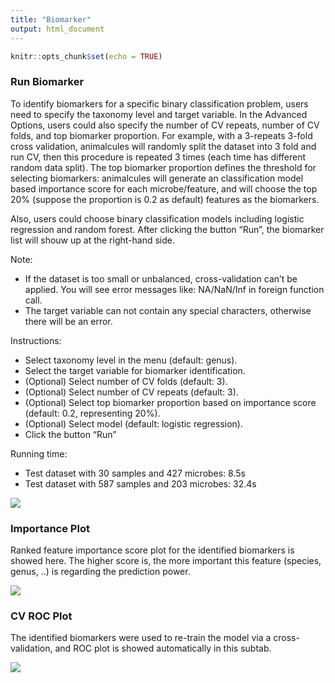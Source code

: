 ```yaml
---
title: "Biomarker"
output: html_document
---
```


```r
knitr::opts_chunk$set(echo = TRUE)
```

### Run Biomarker

To identify biomarkers for a specific binary classification problem, users need to specify the taxonomy level and target variable. In the Advanced Options, users could also specify the number of CV repeats, number of CV folds, and top biomarker proportion. For example, with a 3-repeats 3-fold cross validation, animalcules will randomly split the dataset into 3 fold and run CV, then this procedure is repeated 3 times (each time has different random data split). The top biomarker proportion defines the threshold for selecting biomarkers: animalcules will generate an classification model based importance score for each microbe/feature, and will choose the top 20% (suppose the proportion is 0.2 as default) features as the biomarkers.

Also, users could choose binary classification models including logistic regression and random forest. After clicking the button "Run", the biomarker list will shouw up at the right-hand side.

Note:

* If the dataset is too small or unbalanced, cross-validation can't be applied. You will see error messages like: NA/NaN/Inf in foreign function call.
* The target variable can not contain any special characters, otherwise there will be an error.

Instructions:

* Select taxonomy level in the menu (default: genus).
* Select the target variable for biomarker identification.
* (Optional) Select number of CV folds (default: 3).
* (Optional) Select number of CV repeats (default: 3).
* (Optional) Select top biomarker proportion based on importance score (default: 0.2, representing 20%).
* (Optional) Select model (default: logistic regression).
* Click the button "Run"

Running time: 

* Test dataset with 30 samples and 427 microbes: 8.5s
* Test dataset with 587 samples and 203 microbes: 32.4s

![](https://github.com/wejlab/materials/blob/master/animalcules/fig_039.png?raw=true)

### Importance Plot

Ranked feature importance score plot for the identified biomarkers is showed here. The higher score is, the more important this feature (species, genus, ..) is regarding the prediction power.

![](https://github.com/wejlab/materials/blob/master/animalcules/fig_040.png?raw=true)

### CV ROC Plot

The identified biomarkers were used to re-train the model via a cross-validation, and ROC plot is showed automatically in this subtab. 

![](https://github.com/wejlab/materials/blob/master/animalcules/fig_041.png?raw=true)
